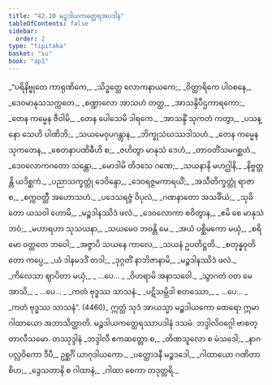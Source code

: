 ```yaml
---
title: "42.10 မဉ္စဒါယကတ္ထေရအပဒါန"
tableOfContents: false
sidebar:
  order: 2
type: "tipitaka"
basket: "su"
book: "ap1"
---
```



<DynamicBreadcrumb />

<Division number="184" book="ap1">

<Paragraph number="5451" type="verses" book="ap1">
_“ပရိနိဗ္ဗုတေ ကာရုဏိကေ,_  
_သိဒ္ဓတ္ထေ လောကနာယကေ;_  
_ဝိတ္ထာရိကေ ပါဝစနေ,_  
_ဒေဝမာနုသသက္ကတေ._  

</Paragraph>

</Division>
<Division number="185" book="ap1">

<Paragraph number="5452" type="verses" book="ap1">
_စဏ္ဍာလော အာသဟံ တတ္ထ,_  
_အာသန္ဒိပီဌကာရကော;_  
_တေန ကမ္မေန ဇီဝါမိ,_  
_တေန ပေါသေမိ ဒါရကေ._  

</Paragraph>

</Division>
<Division number="186" book="ap1">

<Paragraph number="5453" type="verses" book="ap1">
_အာသန္ဒိံ သုကတံ ကတွာ,_  
_ပသန္နော သေဟိ ပါဏိဘိ;_  
_သယမေဝုပဂန္တွာန,_  
_ဘိက္ခုသံဃဿဒါသဟံ._  

</Paragraph>

</Division>
<Division number="187" book="ap1">

<Paragraph number="5454" type="verses" book="ap1">
_တေန ကမ္မေန သုကတေန,_  
_စေတနာပဏိဓီဟိ စ;_  
_ဇဟိတွာ မာနုသံ ဒေဟံ,_  
_တာဝတိံသမဂစ္ဆဟံ._  

</Paragraph>

</Division>
<Division number="188" book="ap1">

<Paragraph number="5455" type="verses" book="ap1">
_ဒေဝလောကဂတော သန္တော,_  
_မောဒါမိ တိဒသေ ဂဏေ;_  
_သယနာနိ မဟဂ္ဃါနိ,_  
_နိဗ္ဗတ္တန္တိ ယဒိစ္ဆကံ._  

</Paragraph>

</Division>
<Division number="189" book="ap1">

<Paragraph number="5456" type="verses" book="ap1">
_ပညာသက္ခတ္တုံ ဒေဝိန္ဒော,_  
_ဒေဝရဇ္ဇမကာရယိံ;_  
_အသီတိက္ခတ္တုံ ရာဇာ စ,_  
_စက္ကဝတ္တီ အဟောသဟံ._  

</Paragraph>

</Division>
<Division number="190" book="ap1">

<Paragraph number="5457" type="verses" book="ap1">
_ပဒေသရဇ္ဇံ ဝိပုလံ,_  
_ဂဏနာတော အသင်္ခိယံ;_  
_သုခိတော ယသဝါ ဟောမိ,_  
_မဉ္စဒါနဿိဒံ ဖလံ._  

</Paragraph>

</Division>
<Division number="191" book="ap1">

<Paragraph number="5458" type="verses" book="ap1">
_ဒေဝလောကာ စဝိတွာန,_  
_ဧမိ စေ မာနုသံ ဘဝံ;_  
_မဟာရဟာ သုသယနာ,_  
_သယမေဝ ဘဝန္တိ မေ._  

</Paragraph>

</Division>
<Division number="192" book="ap1">

<Paragraph number="5459" type="verses" book="ap1">
_အယံ ပစ္ဆိမကော မယှံ,_  
_စရိမော ဝတ္တတေ ဘဝေါ;_  
_အဇ္ဇာပိ သယနေ ကာလေ,_  
_သယနံ ဥပတိဋ္ဌတိ._  

</Paragraph>

</Division>
<Division number="193" book="ap1">

<Paragraph number="5460" type="verses" book="ap1">
_စတုန္နဝုတိတော ကပ္ပေ,_  
_ယံ ဒါနမဒဒိံ တဒါ;_  
_ဒုဂ္ဂတိံ နာဘိဇာနာမိ,_  
_မဉ္စဒါနဿိဒံ ဖလံ._  

</Paragraph>

</Division>
<Division number="194" book="ap1">

<Paragraph number="5461" type="verses" book="ap1">
_ကိလေသာ ဈာပိတာ မယှံ,_  
_ …ပေ… _  
_ဝိဟရာမိ အနာသဝေါ._  

</Paragraph>

</Division>
<Division number="195" book="ap1">

<Paragraph number="5462" type="verses" book="ap1">
_သွာဂတံ ဝတ မေ အာသိ,_  
_ …ပေ… _  
_ကတံ ဗုဒ္ဓဿ သာသနံ._  

</Paragraph>

</Division>
<Division number="196" book="ap1">

<Paragraph number="5463" type="verses" book="ap1">
_ပဋိသမ္ဘိဒါ စတဿော,_  
_ …ပေ… _  
_ကတံ ဗုဒ္ဓဿ သာသနံ”. (4460)_  

</Paragraph>

<Paragraph number="5464" book="ap1">
ဣတ္ထံ သုဒံ အာယသ္မာ မဉ္စဒါယကော ထေရော ဣမာ ဂါထာယော အဘာသိတ္ထာတိ.

</Paragraph>
</Division>

<Paragraph number="5465" type="center" book="ap1">
မဉ္စဒါယကတ္ထေရဿာပဒါနံ ဒသမံ.



</Paragraph>

<Paragraph number="5466" type="center" book="ap1">
ဘဒ္ဒါလိဝဂ္ဂေါ ဗာစတ္တာလီသမော.



</Paragraph>

<Paragraph number="5467" type="center" book="ap1">
တဿုဒ္ဒါနံ


</Paragraph>

<Paragraph number="5468" type="verses" book="ap1">
_ဘဒ္ဒါလီ ဧကဆတ္တော စ,_  
_တိဏသူလော စ မံသဒေါ;_  
_နာဂပလ္လဝိကော ဒီပီ,_  
ဥစ္ဆင်္ဂိ ယာဂုဒါယကော._  

</Paragraph>

<Paragraph number="5469" type="verses" book="ap1">
_ပတ္ထောဒနီ မဉ္စဒဒေါ,_  
_ဂါထာယော ဂဏိတာ စိဟ;_  
_ဒွေသတာနိ စ ဂါထာနံ,_  
_ဂါထာ စေကာ တဒုတ္တရိ._
</Paragraph>
